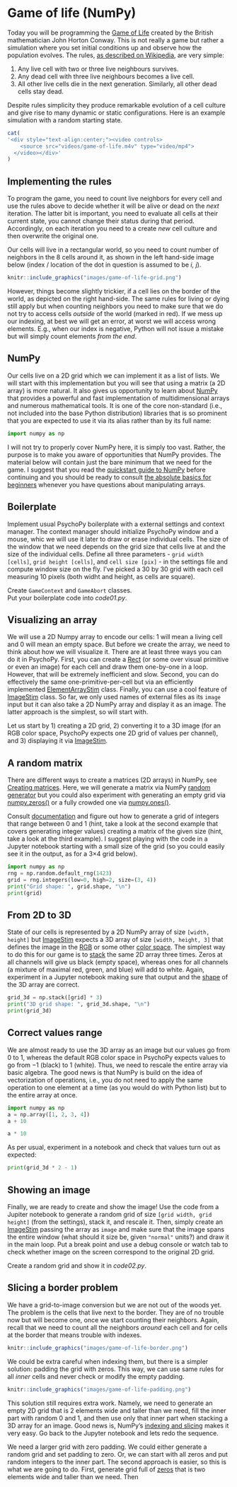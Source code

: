 # Game of life (NumPy)

Today you will be programming the [Game of Life](https://en.wikipedia.org/wiki/Conway%27s_Game_of_Life) created by the British mathematician John Horton Conway. This is not really a game but rather a simulation where you set initial conditions up and observe how the population evolves. The rules, [as described on Wikipedia](https://en.wikipedia.org/wiki/Conway%27s_Game_of_Life), are very simple:

1. Any live cell with two or three live neighbours survives.
2. Any dead cell with three live neighbours becomes a live cell.
3. All other live cells die in the next generation. Similarly, all other dead cells stay dead.

Despite rules simplicity they produce remarkable evolution of a cell culture and give rise to many dynamic or static configurations. Here is an example simulation with a random starting state.

```r
cat(
'<div style="text-align:center;"><video controls>
    <source src="videos/game-of-life.m4v" type="video/mp4"> 
  </video></div>'
)
```

## Implementing  the rules
To program the game, you need to count live neighbors for every cell and use the rules above to decide whether it will be alive or dead on the _next_ iteration. The latter bit is important, you need to evaluate all cells at their current state, you cannot change their status during that period. Accordingly, on each iteration you need to a create _new_ cell culture and then overwrite the original one.

Our cells will live in a rectangular world, so you need to count number of neighbors in the 8 cells around it, as shown in the left hand-side image below (index / location of the dot in question is assumed to be _i, j_).

```r
knitr::include_graphics("images/game-of-life-grid.png")
```

However, things become slightly trickier, if a cell lies on the border of the world, as depicted on the right hand-side. The same rules for living or dying still apply but when counting neighbors you need to make sure that we do not try to access cells _outside_ of the world (marked in red). If we mess up our indexing, at best we will get an error, at worst we will access wrong elements. E.g., when our index is negative, Python will not issue a mistake but will simply count elements _from the end_.

## NumPy

Our cells live on a 2D grid which we can implement it as a list of lists. We will start with this implementation but you will see that using a matrix (a 2D array) is more natural. It also gives us opportunity to learn about [NumPy](https://numpy.org/) that provides a powerful and fast implementation of multidimensional arrays and numerous mathematical tools. It is one of the core non-standard (i.e., not included into the base Python distribution) libraries that is so prominent that you are expected to use it via its alias rather than by its full name:
```python
import numpy as np
```

I will not try to properly cover NumPy here, it is simply too vast. Rather, the purpose is to make you aware of opportunities that NumPy provides. The material below will contain just the bare minimum that we need for the game. I suggest that you read the [quickstart guide to NumPy](https://numpy.org/doc/stable/user/quickstart.html) before continuing and you should be ready to consult [the absolute basics for beginners](https://numpy.org/doc/stable/user/absolute_beginners.html) whenever you have questions about manipulating arrays.

## Boilerplate
Implement usual PsychoPy boilerplate with a external settings and context manager. The context manager should initialize PsychoPy window and a mouse, whic we will use it later to draw or erase individual cells. The size of the window that we need depends on the grid size that cells live at and the size of the individual cells. Define all three parameters - `grid width [cells]`, `grid height [cells]`, and `cell size [pix]` - in the settings file and compute window size on the fly. I've picked a 30 by 30 grid with each cell measuring 10 pixels (both widht and height, as cells are square).

::: {.rmdnote .program}
Create `GameContext` and `GameAbort` classes.<br/>
Put your boilerplate code into _code01.py_.
:::

## Visualizing an array
We will use a 2D Numpy array to encode our cells: $1$ will mean a living cell and $0$ will mean an empty space. But before we create the array, we need to think about how we will visualize it. There are at least three ways you can do it in PsychoPy. First, you can create a [Rect](https://psychopy.org/api/visual/rect.html#psychopy.visual.rect.Rect) (or some over visual primitive or even an image) for each cell and draw them one-by-one in a loop. However, that will be extremely inefficient and slow. Second, you can do effectively the same one-primitive-per-cell but via an efficiently implemented [ElementArrayStim](https://psychopy.org/api/visual/elementarraystim.html#psychopy.visual.ElementArrayStim) class. Finally, you can use a cool feature of [ImageStim](https://psychopy.org/api/visual/imagestim.html#psychopy.visual.ImageStim) class. So far, we only used names of external files as its `image` input but it can also take a 2D NumPy array and display it as an image. The latter approach is the simplest, so will start with. 

Let us start by 1) creating a 2D grid, 2) converting it to a 3D image (for an RGB color space, PsychoPy expects one 2D grid of values per channel), and 3) displaying it via [ImageStim](https://psychopy.org/api/visual/imagestim.html#psychopy.visual.ImageStim).

## A random matrix

There are different ways to create a matrices (2D arrays) in NumPy, see [Creating matrices](https://numpy.org/doc/stable/user/absolute_beginners.html#creating-matrices). Here, we will generate a matrix via NumPy [random generator](https://numpy.org/doc/stable/reference/random/generator.html) but you could also experiment with generating an empty grid via [numpy.zeros()](https://numpy.org/doc/stable/reference/generated/numpy.zeros.html) or a fully crowded one via [numpy.ones()](https://numpy.org/doc/stable/reference/generated/numpy.ones.html?highlight=ones).

Consult [documentation](https://numpy.org/doc/stable/reference/random/generator.html) and figure out how to generate a grid of integers that range between $0$ and $1$ (hint, take a look at the second example that covers generating integer values) creating a matrix of the given size (hint, take a look at the third example). I suggest playing with the code in a Jupyter notebook starting with a small size of the grid (so you could easily see it in the output, as for a 3×4 grid below). 
```python
import numpy as np
rng = np.random.default_rng(1423)
grid = rng.integers(low=0, high=2, size=(3, 4))
print("Grid shape: ", grid.shape, "\n")
print(grid)
```

## From 2D to 3D
State of our cells is represented by a 2D NumPy array of size `[width, height]` but [ImageStim](https://psychopy.org/api/visual/imagestim.html) expects a 3D array of size `[width, height, 3]` that defines the image in the [RGB](https://psychopy.org/general/colours.html#rgb-color-space) or some other [color space](https://psychopy.org/general/colours.html). The simplest way to do this for our game is to [stack](https://numpy.org/doc/stable/reference/generated/numpy.stack.html?highlight=numpy%20stack#numpy-stack) the same 2D array three times. Zeros at all channels will give us black (empty space), whereas ones for all channels (a mixture of maximal red, green, and blue) will add to white. Again, experiment in a Jupyter notebook making sure that output and the [shape](https://numpy.org/doc/stable/reference/generated/numpy.ndarray.shape.html) of the 3D array are correct.

```python
grid_3d = np.stack([grid] * 3)
print("3D grid shape: ", grid_3d.shape, "\n")
print(grid_3d)
```

## Correct values range
We are almost ready to use the 3D array as an image but our values go from $0$ to $1$, whereas the default RGB color space in PsychoPy expects values to go from $-1$ (black) to $1$ (white). Thus, we need to rescale the entire array via basic algebra. The good news is that NumPy is build on the idea of vectorization of operations, i.e., you do not need to apply the same operation to one element at a time (as you would do with Python list) but to the entire array at once.
```python
import numpy as np
a = np.array([1, 2, 3, 4])
a + 10

a * 10
```

As per usual, experiment in a notebook and check that values turn out as expected:
```python
print(grid_3d * 2 - 1)
```

## Showing an image
Finally, we are ready to create and show the image! Use the code from a Jupiter notebook to generate a random grid of size `[grid width, grid height]` (from the settings), stack it, and rescale it. Then, simply create an [ImageStim](https://psychopy.org/api/visual/imagestim.html) passing the array as `image` and make sure that the image spans the entire window (what should it size be, given `"normal"` units?) and draw it in the main loop. Put a break point and use a debug console or watch tab to check whether image on the screen correspond to the original 2D grid.

::: {.rmdnote .program}
Create a random grid and show it in _code02.py_.
:::

## Slicing a border problem
We have a grid-to-image conversion but we are not out of the woods yet. The problem is the cells that live next to the border. They are of no trouble now but will become one, once we start counting their neighbors. Again, recall that we need to count all the neighbors _around_ each cell and for cells at the border that means trouble with indexes.
```r
knitr::include_graphics("images/game-of-life-border.png")
```

We could be extra careful when indexing them, but there is a simpler solution: padding the grid with zeros. This way, we can use same rules for all _inner_ cells and never check or modify the empty padding.
```r
knitr::include_graphics("images/game-of-life-padding.png")
```

This solution still requires extra work. Namely, we need to generate an empty 2D grid that is 2 elements wide and taller than we need, fill the inner part with random $0$ and $1$, and then use only that inner part when stacking a 3D array for an image. Good news is, NumPy's [indexing and slicing](https://numpy.org/doc/stable/user/absolute_beginners.html#indexing-and-slicing) makes it very easy. Go back to the Jupyter notebook and lets redo the sequence.

We need a larger grid with zero padding. We could either generate a random grid and set padding to zero. Or, we can start with all zeros and put random integers to the inner part. The second approach is easier, so this is what we are going to do. First, generate grid full of [zeros](https://numpy.org/doc/stable/reference/generated/numpy.zeros.html?highlight=zeros#numpy.zeros) that is two elements wide and taller than we need. Then

